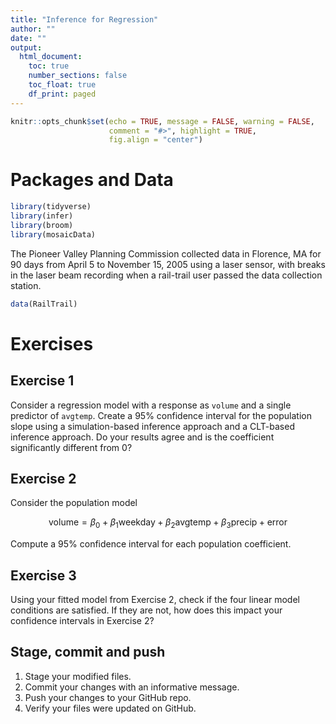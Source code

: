 ```yaml
---
title: "Inference for Regression"
author: ""
date: ""
output: 
  html_document:
    toc: true
    number_sections: false
    toc_float: true
    df_print: paged
---
```


```r
knitr::opts_chunk$set(echo = TRUE, message = FALSE, warning = FALSE,
                      comment = "#>", highlight = TRUE,
                      fig.align = "center")
```


# Packages and Data

```r
library(tidyverse)
library(infer)
library(broom)
library(mosaicData)
```

The Pioneer Valley Planning Commission collected data in Florence, MA for 90 
days from April 5 to November 15, 2005 using a laser sensor, with breaks in the 
laser beam recording when a rail-trail user passed the data collection station.

```r
data(RailTrail)
```

# Exercises

## Exercise 1

Consider a regression model with a response as `volume` and a single predictor
of `avgtemp`. Create a 95% confidence interval for the population slope using
a simulation-based inference approach and a CLT-based inference approach. Do
your results agree and is the coefficient significantly different from 0?

## Exercise 2

Consider the population model

$$\mbox{volume} = \beta_0 + \beta_1 \mbox{weekday} + \beta_2 \mbox{avgtemp} +
\beta_3 \mbox{precip} + \mbox{error}$$

Compute a 95% confidence interval for each population coefficient.

## Exercise 3

Using your fitted model from Exercise 2, check if the four linear model
conditions are satisfied. If they are not, how does this impact your
confidence intervals in Exercise 2?

## Stage, commit and push

1. Stage your modified files.
2. Commit your changes with an informative message.
3. Push your changes to your GitHub repo.
4. Verify your files were updated on GitHub.

